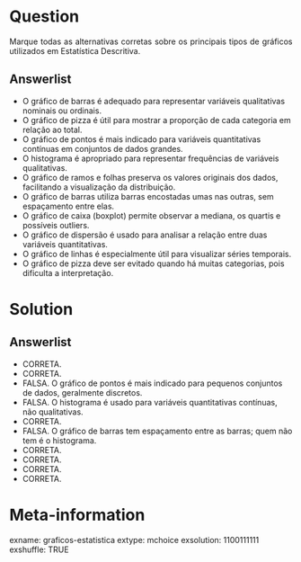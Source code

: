 Question
========
<p style="text-align: justify;">Marque todas as alternativas corretas sobre os principais tipos de gráficos utilizados em Estatística Descritiva.</p>

Answerlist
----------
* O gráfico de barras é adequado para representar variáveis qualitativas nominais ou ordinais.
* O gráfico de pizza é útil para mostrar a proporção de cada categoria em relação ao total.
* O gráfico de pontos é mais indicado para variáveis quantitativas contínuas em conjuntos de dados grandes.
* O histograma é apropriado para representar frequências de variáveis qualitativas.
* O gráfico de ramos e folhas preserva os valores originais dos dados, facilitando a visualização da distribuição.
* O gráfico de barras utiliza barras encostadas umas nas outras, sem espaçamento entre elas.
* O gráfico de caixa (boxplot) permite observar a mediana, os quartis e possíveis outliers.
* O gráfico de dispersão é usado para analisar a relação entre duas variáveis quantitativas.
* O gráfico de linhas é especialmente útil para visualizar séries temporais.
* O gráfico de pizza deve ser evitado quando há muitas categorias, pois dificulta a interpretação.

Solution
========
Answerlist
----------
* CORRETA.
* CORRETA.
* FALSA. O gráfico de pontos é mais indicado para pequenos conjuntos de dados, geralmente discretos.
* FALSA. O histograma é usado para variáveis quantitativas contínuas, não qualitativas.
* CORRETA.
* FALSA. O gráfico de barras tem espaçamento entre as barras; quem não tem é o histograma.
* CORRETA.
* CORRETA.
* CORRETA.
* CORRETA.

Meta-information
================
exname: graficos-estatistica
extype: mchoice
exsolution: 1100111111
exshuffle: TRUE
